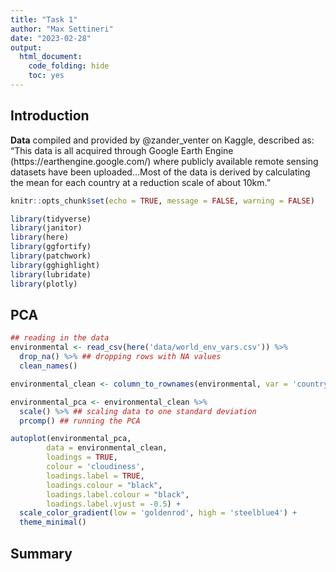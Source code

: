 ```yaml
---
title: "Task 1"
author: "Max Settineri"
date: "2023-02-28"
output: 
  html_document:
    code_folding: hide
    toc: yes
---
```


## Introduction



**Data** compiled and provided by @zander_venter on Kaggle, described as: “This data is all acquired through Google Earth Engine (https://earthengine.google.com/) where publicly available remote sensing datasets have been uploaded...Most of the data is derived by calculating the mean for each country at a reduction scale of about 10km.”

```r
knitr::opts_chunk$set(echo = TRUE, message = FALSE, warning = FALSE)

library(tidyverse)
library(janitor)
library(here)
library(ggfortify) 
library(patchwork)
library(gghighlight)
library(lubridate)
library(plotly) 
```

## PCA

```r
## reading in the data
environmental <- read_csv(here('data/world_env_vars.csv')) %>% 
  drop_na() %>% ## dropping rows with NA values
  clean_names()

environmental_clean <- column_to_rownames(environmental, var = 'country') ## using country as row names

environmental_pca <- environmental_clean %>% 
  scale() %>% ## scaling data to one standard deviation
  prcomp() ## running the PCA

```

```r
autoplot(environmental_pca,
     	data = environmental_clean,
     	loadings = TRUE,
     	colour = 'cloudiness',
     	loadings.label = TRUE,
     	loadings.colour = "black",
     	loadings.label.colour = "black",
     	loadings.label.vjust = -0.5) +
  scale_color_gradient(low = 'goldenrod', high = 'steelblue4') +
  theme_minimal()
```


## Summary
